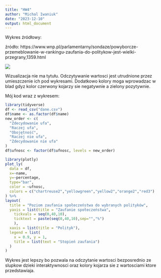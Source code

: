 ```yaml
---
title: "HW4"
author: "Michal Iwaniuk"
date: "2023-12-10"
output: html_document
---
```


Wykres źródłowy:

źródło: https://www.wnp.pl/parlamentarny/sondaze/powyborcze-przemeblowanie-w-rankingu-zaufania-do-politykow-jest-wielki-przegrany,1359.html


![](wykres_ze_strony.png)

Wizualizacja nie ma tytułu. Odczytywanie wartosci jest utrudnione przez umieszczenie ich pod wykresami. Dodatkowo kolory moga wprowadzac w blad gdyz kolor czerwony kojarzy sie negatywnie a zielony pozytywnie.


Mój kod wraz z wykresem:
```r

library(tidyverse)
df <- read_csv("dane.csv")
df$name <- as.factor(df$name)
new_order <- c(
  "Zdecydowanie ufa",
  "Raczej ufa",
  "Obojętność",
  "Raczej nie ufa",
  "Zdecydowanie nie ufa"
)
df$ufnosc <- factor(df$ufnosc, levels = new_order)

```
```r
library(plotly)
plot_ly(
  data = df,
  x=~name,
  y=~percentage,
  type="bar",
  color = ~ufnosc,
  colors = c("chartreuse2","yellowgreen","yellow2","orange2","red3")
) %>% 
layout(
  title = "Poziom zaufania społeczeństwa do wybranych polityków",
  yaxis = list(title = "Zaufanie społeczeństwa",
    tickvals = seq(0,40,10),
    ticktext = paste(seq(0,40,10),sep="","%")
    ),
  xaxis = list(title = "Polityk"),
  legend = list(
    x = 0.9, y = 1, 
    title = list(text = "Stopień zaufania")
  )
)
```
Wykres jest lepszy bo pozwala na odczytanie wartosci bezposrednio ze slupkow dzieki interaktywnosci oraz kolory kojarza sie z wartosciami ktore przedstawiaja.
